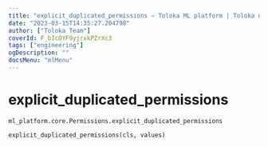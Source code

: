```yaml
---
title: "explicit_duplicated_permissions — Toloka ML platform | Toloka documentation"
date: "2023-03-15T14:35:27.204798"
author: ["Toloka Team"]
coverId: F_bIcOYF9yjrxkPZrXc3
tags: ["engineering"]
ogDescription: ""
docsMenu: "mlMenu"
---
```


# explicit_duplicated_permissions

`ml_platform.core.Permissions.explicit_duplicated_permissions`

```python
explicit_duplicated_permissions(cls, values)
```